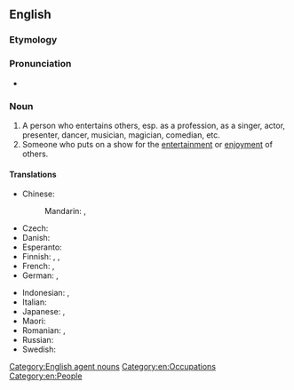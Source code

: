 ==English==
{{wikipedia}}

===Etymology===
{{root|en|ine-pro|*ten-}}
{{suffix|en|entertain|er|id2=agent noun}}

===Pronunciation===
* {{rhymes|en|eɪnə(ɹ)}}

===Noun===
{{en-noun}}

# A person who entertains others, esp. as a profession, as a singer, actor, presenter, dancer, musician, magician, comedian, etc.
# Someone who puts on a show for the [[entertainment]] or [[enjoyment]] of others.

====Translations====
{{trans-top|person who entertains}}
* Chinese:
*: Mandarin: {{t|cmn|演藝人員|sc=Hani}}, {{t|cmn|演艺人员|tr=yǎnyìrényuán|sc=Hani}}
* Czech: {{t+|cs|bavič|m}}
* Danish: {{t|da|underholder|c}}
* Esperanto: {{t|eo|amuzisto}}
* Finnish: {{t+|fi|viihdyttäjä}}, {{t|fi|showmies}}, {{t|fi|viihdetaiteilija}}
* French: {{t+|fr|amuseur|m}}, {{t+|fr|divertisseur|m}}
* German: {{t|de|Unterhalter|m}}, {{t+|de|Entertainer|m}}
{{trans-mid}}
* Indonesian: {{t+|id|artis}} {{qualifier|literally "artist"}}, {{t+|id|penghibur}}
* Italian: {{t|it|intrattenitore}}
* Japanese: {{t|ja|エンターテイナー|tr=entāteinā|sc=Jpan}}, {{t|ja|芸人|tr=げいにん, geinin|sc=Jpan}}
* Maori: {{t|mi|kaiwhakangahau}}
* Romanian: {{t+|ro|animator|m}}, {{t+|ro|animatoare|f}}
* Russian: {{t|ru|[[эстра́дный]] [[арти́ст]]|m}}
* Swedish: {{t|sv|underhållare|c}}
{{trans-bottom}}

[[Category:English agent nouns]]
[[Category:en:Occupations]]
[[Category:en:People]]